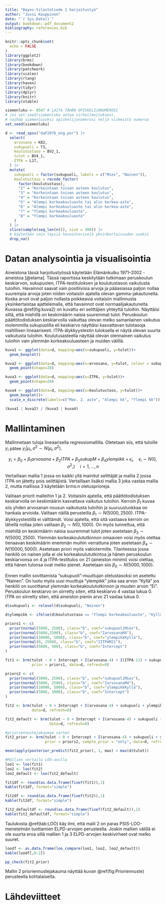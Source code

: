 ```yaml
---
title: "Bayes-tilastotiede 1 harjoitustyö"
author: "Jussi Kauppinen"
date: "`r Sys.Date()`"
output: bookdown::pdf_document2
bibliography: references.bib
---
```


```r
knitr::opts_chunk$set(
  echo = FALSE
)
library(ggplot2)
library(brms)
library(bookdown)
library(patchwork)
library(scales)
library(rlang)
library(haven)
library(tidyr)
library(dplyr)
library(knitr)
library(xtable)
```

```r
siemenluku <- 8547 # LAITA TÄHÄN OPISKELIJANUMEROSI
# jos set.seed(siemenluku antaa virheilmoituksen), 
# vaihda siemenluvuksi opiskelijanumerosi neljä viimeistä numeroa
set.seed(siemenluku)

d <- read_spss("daF2076_eng.por") |> 
  select(
    arvosana = K82,
    sukupuoli = T3,
    koulutustaso = BV2_1,
    tulot = BV4_1,
    ITPA = L17,
  ) |> 
  mutate(
    sukupuoli = factor(sukupuoli, labels = c("Mies", "Nainen")),
    koulutustaso = recode_factor(
      factor(koulutustaso),
      "2" = "Korkeintaan toisen asteen koulutus",
      "3" = "Korkeintaan toisen asteen koulutus",
      "4" = "Korkeintaan toisen asteen koulutus",
      "5" = "Alempi korkeakouluaste tai alin korkea-aste",
      "6" = "Alempi korkeakouluaste tai alin korkea-aste",
      "7" = "Ylempi korkeakouluaste",
      "8" = "Ylempi korkeakouluaste"
    )
  ) |> 
  slice(sample(seq_len(n()), size = 300)) |> 
  # käytetään vain täysiä havaintorivejä yksinkertaisuuden vuoksi
  drop_na()
```

# Datan analysointia ja visualisointia

Aineistona tässä harjoitustyössä käytetään Elämänkulku 1971–2002 -aineistoa [@elama]. Tässä raportissa keskitytään tutkimaan peruskoulun keskiarvon, sukupuolen, ITPA-testituloksen ja koulutustason vaikutusta tuloihin. Havainnot saavat vain positiivisia arvoja ja pääasiassa paljon nollaa suurempia arvoja joten niiden voitaisiin ajatella olevan gamma-jakautuneita. Koska arvot ovat paljon nollasta poikkeavia voitaisiin mallinnusta yksinkertaistaa ajattelemalla, että havainnot ovat normaalijakautuneita. Kuvassa \@ref(fig:kuva2) on kuvattu eri selittäjien yhteyttä tuloihin. Näyttäisi siltä, että miehillä on keskimäärin naisia suuremmat tulot. Peruskoulun päättötodistuksen keskiarvolla vaikuttaa olevan melko samanlainen vaikutus molemmilla sukupuolilla eli keskiarvo näyttäisi kasvattavan tulotasoja maltillisen lineaarisesti. ITPA-älykkyystestin tuloksella ei näytä olevan suurta vaikutusta tuloihin. Koulutusasteella näyttää olevan olennainen vaikutus tuloihin vain ylemmän korkeakouluasteen ja muiden välillä.

```r
kuva1 <- ggplot(data=d, mapping=aes(x=sukupuoli, y=tulot))+
  geom_boxplot()

kuva2 <- ggplot(data=d, mapping=aes(x=arvosana, y=tulot, colour = sukupuoli))+
  geom_point(shape=20)

kuva3 <- ggplot(data=d, mapping=aes(x=ITPA, y=tulot))+
  geom_point(shape=20)

kuva4 <- ggplot(data=d, mapping=aes(x=koulutustaso, y=tulot))+
  geom_boxplot()+
  scale_x_discrete(labels=c("Max. 2. aste", "Alempi kk", "Ylempi kk"))

(kuva1 | kuva2) / (kuva3 | kuva4)
```

# Mallintaminen

Mallinnetaan tuloja lineaarisella regressiomallilla. Oletetaan siis, että tuloille $y_i$ pätee $y_i|\mu_i,\sigma^2 \sim N(\mu_i, \sigma^2)$.

$$y_i = \beta_0 + \beta_1 arvosana + \beta_2 ITPA + \beta_3 sukupM + \beta_4ylempikk + \epsilon_i, \quad \epsilon_i \sim N(0, \sigma^2,) \quad i=1,...,n$$

Vertaillaan mallia 1 jossa on kaikki yllä mainitut selittäjät ja mallia 2 jossa ITPA on jätetty pois selittäjistä. Vertaillaan lisäksi mallia 3 joka vastaa mallia 2, mutta mallissa 3 käytetään brms:n oletusprioreja.

Valitaan priorit malleihin 1 ja 2. Voitaisiin ajatella, että päättötodistuksen keskiarvolla on keskimäärin kasvattava vaikutus tuloihin. Kerroin $\beta_1$ kuvaa siis yhden arvosanan nousun vaikutusta tuloihin ja suuruusluokkaa on hankala arvioida. Valitaan näillä perusteilla $\beta_1 \sim N(5000, 2500)$. ITPA-älykkyystestillä ei välttämät. Voisi ajatella, että sitä vastaava kerroin on lähellä nollaa joten valitaan $\beta_2 \sim N(0, 1000)$. On myös tunnettua, että miehillä on keskimäärin naisia suuremmat tulot joten asetetaan $\beta_3 \sim N(5000, 2500)$. Ylemmän korkeakoulututkinnon omaavien voisi myös olettaa tienaavan keskimäärin enemmän muihin verrattuna joten asetetaan $\beta_4 \sim N(10000, 5000)$. Asetetaan priori myös vakiotermille. Tilanteessa jossa henkilö on nainen jolla ei ole korkeakoulututkintoa ja hänen peruskoulun keskiarvonsa on 4 ja ITPA-testitulos on 21 (aineiston minimi) voisi olettaa, että hänen tulonsa ovat melko pienet. Asetetaan siis $\beta_0 \sim N(5000, 1000)$.

Ennen mallin sovittamista "sukupuoli"-muuttujan oletustasoksi on asetettu "Nainen". On luotu myös uusi muuttuja "ylempikk" joka saa arvon "Kyllä" jos henkilö on suorittanut ylemmän korkeakoulututkinnon ja muuten arvon "Ei". Peruskoulun keskiarvo on siirretty siten, että keskiarvo 4 vastaa lukua 0. ITPA on siirretty siten, että aineiston pienin arvo 21 vastaa lukua 0.

```r
d$sukupuoli <- relevel(d$sukupuoli, "Nainen")

d$ylempikk <- ifelse(d$koulutustaso == "Ylempi korkeakouluaste", "Kyllä", "Ei")

priors1 <- c(
  prior(normal(5000, 2500), class="b", coef="sukupuoliMies"),
  prior(normal(5000,2500), class="b", coef="IarvosanaM4"),
  prior(normal(10000, 5000), class="b", coef="ylempikkKyllä"),
  prior(normal(0, 2500), class="b", coef="IITPAM21"),
  prior(normal(5000, 500), class="b", coef="Intercept")
)

fit1 <- brm(tulot ~ 0 + Intercept + I(arvosana-4) + I(ITPA-21) + sukupuoli + ylempikk,
            prior = priors1, data=d, refresh=0)

priors2 <- c(
  prior(normal(5000, 2500), class="b", coef="sukupuoliMies"),
  prior(normal(5000, 2500), class="b", coef="IarvosanaM4"),
  prior(normal(10000, 5000), class="b", coef="ylempikkKyllä"),
  prior(normal(5000, 1000), class="b", coef="Intercept")
)

fit2 <- brm(tulot ~ 0 + Intercept + I(arvosana-4) + sukupuoli + ylempikk, prior = priors2,
            data=d, refresh=0)

fit2_default <- brm(tulot ~ 0 + Intercept + I(arvosana-4) + sukupuoli + ylempikk,
                    data=d, refresh=0)

#prioriennustejakaumaa varten
fit2_prior <- brm(tulot ~ 0 + Intercept + I(arvosana-4) + sukupuoli + ylempikk, 
                  prior = priors2, sample_prior = "only", data=d, refresh=0)

mean(apply(posterior_predict(fit2_prior), 1, max) > max(d$tulot))

#Mallien vertailu LOO-avulla
loo1 <- loo(fit1)
loo2 <- loo(fit2)
loo2_default <- loo(fit2_default)
```

```r
fit1df <- round(as.data.frame(fixef(fit1)),1)
kable(fit1df, format="simple")
```

```r
fit2df <- round(as.data.frame(fixef(fit2)),1)
kable(fit2df, format="simple")
```

```r
fit2_defaultdf <- round(as.data.frame(fixef(fit2_default)),1)
kable(fit2_defaultdf, format="simple")
```

Taulukosta \@ref(tab:LOO) käy ilmi, että malli 2 on paras PSIS-LOO-menetelmän tuottamien ELPD-arvojen perusteella. Joskin mallien välillä ei ole suurta eroa sillä mallien 1 ja 3 ELPD-arvojen keskivirheet ovat melko suuret.

```r
loodf <- as.data.frame(loo_compare(loo1, loo2, loo2_default))
kable(loodf[,0:2])
```

```r
pp_check(fit2_prior)
```

Mallin 2 prioriennustejakauma näyttää kuvan \@ref(fig:Prioriennuste) perusteella kohtalaiselta.

# Lähdeviitteet
